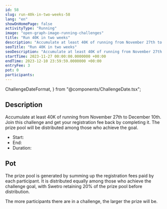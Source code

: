 ```yaml
---
id: 58
slug: run-40k-in-two-weeks-58
lang: "en"
showOnHomePage: false
activityType: "Running"
image: "open-graph-image-running-challenges"
title: "Run 40K in two weeks"
description: "Accumulate at least 40K of running from November 27th to December 10th. Join this challenge and get your registration fee back by completing it. The prize pool will be distributed among those who achieve the goal"
seoTitle: "Run 40K in two weeks"
seoDescription: "Accumulate at least 40K of running from November 27th to December 10th. Join this challenge and get your registration fee back by completing it. The prize pool will be distributed among those who achieve the goal"
startTime: 2023-11-27 00:00:00.0000000 +00:00
endTime: 2023-12-10 23:59:59.0000000 +00:00
entryFee: 3
pot: 0
participants:
---
```


  ChallengeDateFormat,
} from "@components/ChallengeDate.tsx";

## Description

Accumulate at least 40K of running from November 27th to December 10th. Join this challenge and get your registration fee back by completing it. The prize pool will be distributed among those who achieve the goal.

- Start: <ChallengeDate date={frontmatter.startTime} lang={frontmatter.lang} dateFormat={ChallengeDateFormat.Long} client:load />
- End: <ChallengeDate date={frontmatter.endTime} lang={frontmatter.lang} dateFormat={ChallengeDateFormat.Long} client:load />
- Duration: <ChallengeDuration startTime={frontmatter.startTime} endTime={frontmatter.endTime} lang={frontmatter.lang} client:load />

## Pot

The prize pool is generated by summing up the registration fees paid by each participant. It is distributed equally among those who achieve the challenge goal, with Swetro retaining 20% of the prize pool before distribution.

The more participants there are in a challenge, the larger the prize will be.

